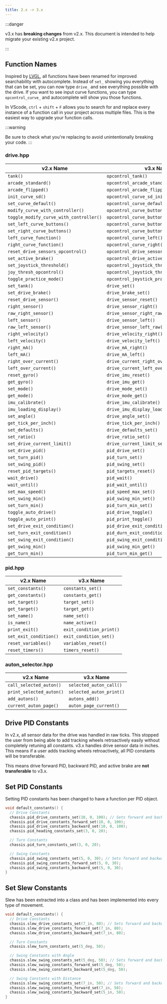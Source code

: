 ```yaml
---
title: 2.x -> 3.x
---
```


:::danger

v3.x has **breaking changes** from v2.x.  This document is intended to help migrate your existing v2.x project.

:::


## Function Names
Inspired by [LVGL](https://docs.lvgl.io/master/index.html), all functions have been renamed for improved searchability with autocomplete.  Instead of `set_` showing you everything that can be set, you can now type `drive_` and see everything possible with the drive.  If you want to see input curve functions, you can type `opcontrol_curve_` and autocomplete will show you those functions.  

In VScode, `ctrl` + `shift` + `F` allows you to search for and replace every instance of a function call in your project across multiple files.  This is the easiest way to upgrade your function calls.  

:::warning

Be sure to check what you're replacing to avoid unintentionally breaking your code.
:::

### **drive.hpp**

<APITable>

| v2.x Name | v3.x Name |
| --- | --- |
| `tank()` | `opcontrol_tank()` |
| `arcade_standard()` | `opcontrol_arcade_standard()` |
| `arcade_flipped()` | `opcontrol_arcade_flipped()` |
| `init_curve_sd()` | `opcontrol_curve_sd_initialize()` |
| `set_curve_default()` | `opcontrol_curve_default_set()` |
| `modify_curve_with_controller()` | `opcontrol_curve_buttons_iterate()` |
| `toggle_modify_curve_with_controller()` | `opcontrol_curve_buttons_toggle()` |
| `set_left_curve_buttons()` | `opcontrol_curve_buttons_left_set()` |
| `set_right_curve_buttons()` | `opcontrol_curve_buttons_right_set()` |
| `left_curve_function()` | `opcontrol_curve_left()` |
| `right_curve_function()` | `opcontrol_curve_right()` |
| `reset_drive_sensors_opcontrol()` | `opcontrol_drive_sensors_reset()` |
| `set_active_brake()` | `opcontrol_drive_activebrake_set()` |
| `set_joystick_threshold()` | `opcontrol_joystick_threshold_set()` |
| `joy_thresh_opcontrol()` | `opcontrol_joystick_threshold_opcontrol()` |
| `toggle_practice_mode()` | `opcontrol_joystick_practicemode_toggle()` |
| `set_tank()` | `drive_set()` |
| `set_drive_brake()` | `drive_brake_set()` |
| `reset_drive_sensor()` | `drive_sensor_reset()` |
| `right_sensor()` | `drive_sensor_right()` |
| `raw_right_sensor()` | `drive_sensor_right_raw()` |
| `left_sensor()` | `drive_sensor_left()` |
| `raw_left_sensor()` | `drive_sensor_left_raw()` |
| `right_velocity()` | `drive_velocity_right()` |
| `left_velocity()` | `drive_velocity_left()` |
| `right_mA()` | `drive_mA_right()` |
| `left_mA()` | `drive_mA_left()` |
| `right_over_current()` | `drive_current_right_over()` |
| `left_over_current()` | `drive_current_left_over()` |
| `reset_gyro()` | `drive_imu_reset()` |
| `get_gyro()` | `drive_imu_get()` |
| `set_mode()` | `drive_mode_set()` |
| `get_mode()` | `drive_mode_get()` |
| `imu_calibrate()` | `drive_imu_calibrate()` |
| `imu_loading_display()` | `drive_imu_display_loading()` |
| `set_angle()` | `drive_angle_set()` |
| `get_tick_per_inch()` | `drive_tick_per_inch()` |
| `set_defaults()` | `drive_defaults_set()` |
| `set_ratio()` | `drive_ratio_set()` |
| `set_drive_current_limit()` | `drive_current_limit_set()` |
| `set_drive_pid()` | `pid_drive_set()` |
| `set_turn_pid()` | `pid_turn_set()` |
| `set_swing_pid()` | `pid_swing_set()` |
| `reset_pid_targets()` | `pid_targets_reset()` |
| `wait_drive()` | `pid_wait()` |
| `wait_until()` | `pid_wait_until()` |
| `set_max_speed()` | `pid_speed_max_set()` |
| `set_swing_min()` | `pid_swing_min_set()` |
| `set_turn_min()` | `pid_turn_min_set()` |
| `toggle_auto_drive()` | `pid_drive_toggle()` |
| `toggle_auto_print()` | `pid_print_toggle()` |
| `set_drive_exit_condition()` | `pid_drive_exit_condition_set()` |
| `set_turn_exit_condition()` | `pid_durn_exit_condition_set()` |
| `set_swing_exit_condition()` | `pid_swing_exit_condition_set()` |
| `get_swing_min()` | `pid_swing_min_get()` |
| `get_turn_min()` | `pid_turn_min_get()` |

</APITable>

### **pid.hpp**

<APITable>

| v2.x Name | v3.x Name |
| --- | --- |
| `set_constants()` | `constants_set()` |
| `get_constants()` | `constants_get()` |
| `set_target()` | `target_set()` |
| `get_target()` | `target_get()` |
| `set_name()` | `name_set()` |
| `is_name()` | `name_active()` |
| `print_exit()` | `exit_condition_print()` |
| `set_exit_condition()` | `exit_condition_set()` |
| `reset_variables()` | `variables_reset()` |
| `reset_timers()` | `timers_reset()` |

</APITable>

### **auton_selector.hpp**

<APITable>

| v2.x Name | v3.x Name |
| --- | --- |
| `call_selected_auton()` | `selected_auton_call()` |
| `print_selected_auton()` | `selected_auton_print()` |
| `add_autons()` | `autons_add()` |
| `current_auton_page()` | `auton_page_current()` |

</APITable>

## Drive PID Constants
In v2.x, all sensor data for the drive was handled in raw ticks.  This stopped the user from being able to add tracking wheels retroactively easily without completely retuning all constants.  v3.x handles drive sensor data in inches.  This means if a user adds tracking wheels retroactively, all PID constants will be transferable.  

This means drive forward PID, backward PID, and active brake are **not transferable** to v3.x.  

## Set PID Constants

Setting PID constants has been changed to have a function per PID object. 

```cpp
void default_constants() {
  // Drive Constants
  chassis.pid_drive_constants_set(10, 0, 100); // Sets forward and backward
  chassis.pid_drive_constants_forward_set(10, 0, 100);
  chassis.pid_drive_constants_backward_set(10, 0, 100);
  chassis.pid_heading_constants_set(3, 0, 20);

  // Turn Constants
  chassis.pid_turn_constants_set(3, 0, 20);

  // Swing Constants
  chassis.pid_swing_constants_set(5, 0, 30); // Sets forward and backward
  chassis.pid_swing_constants_forward_set(5, 0, 30);
  chassis.pid_swing_constants_backward_set(5, 0, 30);
}
```

## Set Slew Constants

Slew has been extracted into a class and has been implemented into every type of movement. 

```cpp
void default_constants() {
  // Drive Constants
  chassis.slew_drive_constants_set(7_in, 80); // Sets forward and backward
  chassis.slew_drive_constants_forward_set(7_in, 80);
  chassis.slew_drive_constants_backward_set(7_in, 80);

  // Turn Constants
  chassis.slew_turn_constants_set(5_deg, 50);

  // Swing Constants with Angle
  chassis.slew_swing_constants_set(5_deg, 50); // Sets forward and backward
  chassis.slew_swing_constants_forward_set(5_deg, 50);
  chassis.slew_swing_constants_backward_set(5_deg, 50);

  // Swing Constants with Distance
  chassis.slew_swing_constants_set(7_in, 50); // Sets forward and backward
  chassis.slew_swing_constants_forward_set(7_in, 50);
  chassis.slew_swing_constants_backward_set(5_in, 50);
}
```